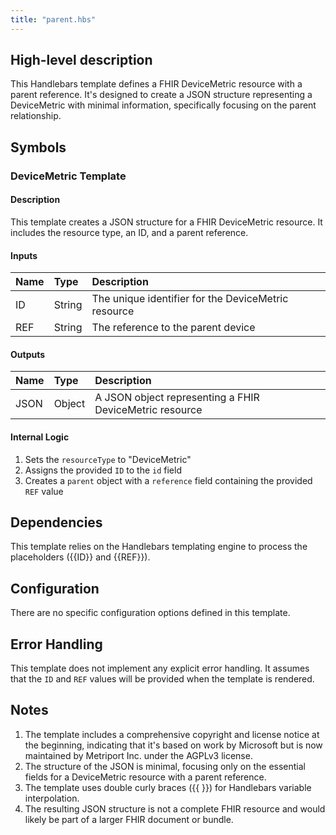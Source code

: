 ```yaml
---
title: "parent.hbs"
---
```


## High-level description
This Handlebars template defines a FHIR DeviceMetric resource with a parent reference. It's designed to create a JSON structure representing a DeviceMetric with minimal information, specifically focusing on the parent relationship.

## Symbols

### DeviceMetric Template
#### Description
This template creates a JSON structure for a FHIR DeviceMetric resource. It includes the resource type, an ID, and a parent reference.

#### Inputs
| Name | Type | Description |
|:-----|:-----|:------------|
| ID | String | The unique identifier for the DeviceMetric resource |
| REF | String | The reference to the parent device |

#### Outputs
| Name | Type | Description |
|:-----|:-----|:------------|
| JSON | Object | A JSON object representing a FHIR DeviceMetric resource |

#### Internal Logic
1. Sets the `resourceType` to "DeviceMetric"
2. Assigns the provided `ID` to the `id` field
3. Creates a `parent` object with a `reference` field containing the provided `REF` value

## Dependencies
This template relies on the Handlebars templating engine to process the placeholders ({{ID}} and {{REF}}).

## Configuration
There are no specific configuration options defined in this template.

## Error Handling
This template does not implement any explicit error handling. It assumes that the `ID` and `REF` values will be provided when the template is rendered.

## Notes
1. The template includes a comprehensive copyright and license notice at the beginning, indicating that it's based on work by Microsoft but is now maintained by Metriport Inc. under the AGPLv3 license.
2. The structure of the JSON is minimal, focusing only on the essential fields for a DeviceMetric resource with a parent reference.
3. The template uses double curly braces ({{ }}) for Handlebars variable interpolation.
4. The resulting JSON structure is not a complete FHIR resource and would likely be part of a larger FHIR document or bundle.
